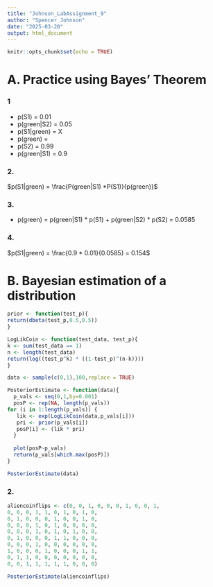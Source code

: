 ```yaml
---
title: "Johnson_LabAssignment_9"
author: "Spencer Johnson"
date: "2025-03-20"
output: html_document
---
```


```r
knitr::opts_chunk$set(echo = TRUE)
```



# A. Practice using Bayes’ Theorem

### 1 
- p(S1) = 0.01
- p(green|S2) = 0.05
- p(S1|green) = X
- p(green) =
- p(S2) = 0.99
- p(green|S1) = 0.9


### 2.

$p(S1|green) = \frac{P(green|S1) *P(S1)}{p(green)}$


### 3.

- p(green) = p(green|S1) * p(S1) + p(green|S2) * p(S2) = 0.0585


### 4.

$p(S1|green) = \frac{0.9 * 0.01}{0.0585} = 0.154$


# B. Bayesian estimation of a distribution


```r
prior <- function(test_p){
return(dbeta(test_p,0.5,0.5))
}

LogLikCoin <- function(test_data, test_p){
k <- sum(test_data == 1)
n <- length(test_data)
return(log((test_p^k) * ((1-test_p)^(n-k))))
}

data <- sample(c(0,1),100,replace = TRUE)

PosteriorEstimate <- function(data){
  p_vals <- seq(0,1,by=0.001)
  posP <- rep(NA, length(p_vals))
for (i in 1:length(p_vals)) {
   lik <- exp(LogLikCoin(data,p_vals[i]))
   pri <- prior(p_vals[i])
   posP[i] <- (lik * pri)
  }
  
  plot(posP~p_vals)
  return(p_vals[which.max(posP)])
}

PosteriorEstimate(data)
```


### 2.

```r
aliencoinflips <- c(0, 0, 1, 0, 0, 0, 1, 0, 0, 1,
0, 0, 0, 1, 1, 0, 1, 0, 1, 0,
0, 1, 0, 0, 0, 1, 0, 0, 1, 0,
0, 0, 0, 1, 0, 1, 0, 0, 0, 0,
0, 0, 0, 1, 0, 1, 0, 1, 0, 0,
0, 1, 0, 0, 0, 1, 1, 0, 0, 0,
0, 0, 0, 1, 0, 0, 0, 0, 0, 0,
1, 0, 0, 0, 1, 0, 0, 0, 1, 1,
0, 1, 1, 0, 0, 0, 0, 0, 0, 0,
0, 0, 1, 1, 1, 1, 1, 0, 0, 0)

PosteriorEstimate(aliencoinflips)

```

